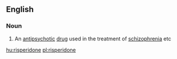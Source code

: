 ==English==

===Noun===
{{wikipedia}}
{{en-noun|-}}

# An [[antipsychotic]] [[drug]] used in the treatment of [[schizophrenia]] etc

[[hu:risperidone]]
[[pl:risperidone]]